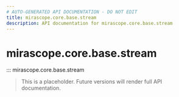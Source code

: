 ```yaml
---
# AUTO-GENERATED API DOCUMENTATION - DO NOT EDIT
title: mirascope.core.base.stream
description: API documentation for mirascope.core.base.stream
---
```


# mirascope.core.base.stream

::: mirascope.core.base.stream

> This is a placeholder. Future versions will render full API documentation.

